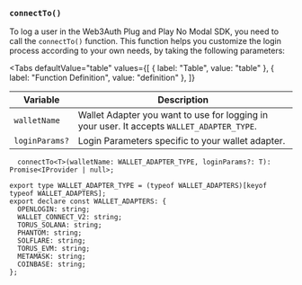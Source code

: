 
### `connectTo()`

To log a user in the Web3Auth Plug and Play No Modal SDK, you need to call the `connectTo()`
function. This function helps you customize the login process according to your own needs, by taking
the following parameters:

<Tabs
  defaultValue="table"
  values={[
    { label: "Table", value: "table" },
    { label: "Function Definition", value: "definition" },
  ]}
>

<TabItem value="table">

| Variable       | Description                                                                                |
| -------------- | ------------------------------------------------------------------------------------------ |
| `walletName`   | Wallet Adapter you want to use for logging in your user. It accepts `WALLET_ADAPTER_TYPE`. |
| `loginParams?` | Login Parameters specific to your wallet adapter.                                          |

</TabItem>

<TabItem value="definition">

```tsx
  connectTo<T>(walletName: WALLET_ADAPTER_TYPE, loginParams?: T): Promise<IProvider | null>;
```

```tsx
export type WALLET_ADAPTER_TYPE = (typeof WALLET_ADAPTERS)[keyof typeof WALLET_ADAPTERS];
export declare const WALLET_ADAPTERS: {
  OPENLOGIN: string;
  WALLET_CONNECT_V2: string;
  TORUS_SOLANA: string;
  PHANTOM: string;
  SOLFLARE: string;
  TORUS_EVM: string;
  METAMASK: string;
  COINBASE: string;
};
```

</TabItem>

</Tabs>

